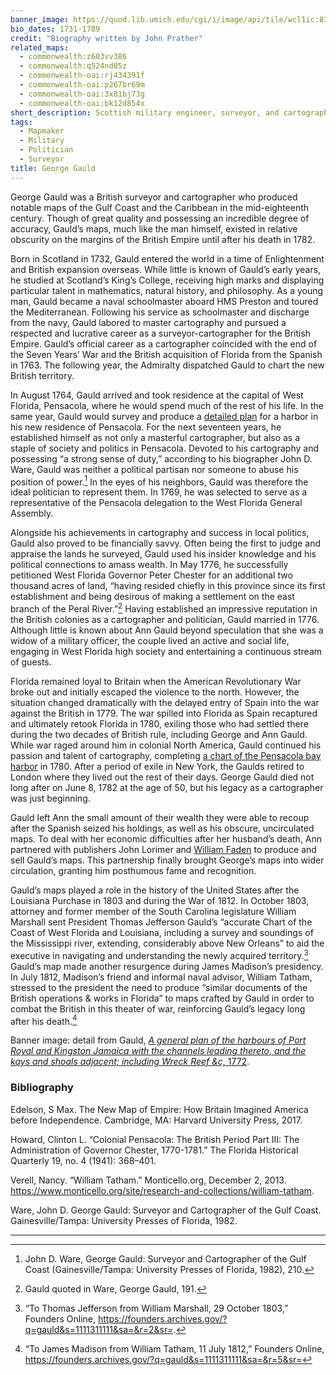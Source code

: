 ```yaml
---
banner_image: https://quod.lib.umich.edu/cgi/i/image/api/tile/wcl1ic:8328:WCL008397/5367,497,7211,3951/full/0/default.jpg
bio_dates: 1731-1789
credit: "Biography written by John Prather"
related_maps:
  - commonwealth:z603vv386
  - commonwealth:q524nd05z
  - commonwealth-oai:rj434391f
  - commonwealth-oai:p267br69m
  - commonwealth-oai:3x81bj73g
  - commonwealth-oai:bk12d854x
short_description: Scottish military engineer, surveyor, and cartographer
tags:
  - Mapmaker
  - Military
  - Politician
  - Surveyor
title: George Gauld
---
```



George Gauld was a British surveyor and cartographer who produced notable maps of the Gulf Coast and the Caribbean in the mid-eighteenth century. Though of great quality and possessing an incredible degree of accuracy, Gauld’s maps, much like the man himself, existed in relative obscurity on the margins of the British Empire until after his death in 1782.

Born in Scotland in 1732, Gauld entered the world in a time of Enlightenment and British expansion overseas. While little is known of Gauld’s early years, he studied at Scotland’s King’s College, receiving high marks and displaying particular talent in mathematics, natural history, and philosophy. As a young man, Gauld became a naval schoolmaster aboard HMS Preston and toured the Mediterranean. Following his service as schoolmaster and discharge from the navy, Gauld labored to master cartography and pursued a respected and lucrative career as a surveyor-cartographer for the British Empire. Gauld’s official career as a cartographer coincided with the end of the Seven Years’ War and the British acquisition of Florida from the Spanish in 1763. The following year, the Admiralty dispatched Gauld to chart the new British territory.

In August 1764, Gauld arrived and took residence at the capital of West Florida, Pensacola, where he would spend much of the rest of his life. In the same year, Gauld would survey and produce a [detailed plan](/maps/commonwealth:q524nd05z) for a harbor in his new residence of Pensacola. For the next seventeen years, he established himself as not only a masterful cartographer, but also as a staple of society and politics in Pensacola. Devoted to his cartography and possessing “a strong sense of duty,” according to his biographer John D. Ware, Gauld was neither a political partisan nor someone to abuse his position of power.[^1] In the eyes of his neighbors, Gauld was therefore the ideal politician to represent them. In 1769, he was selected to serve as a representative of the Pensacola delegation to the West Florida General Assembly.

<InlineMapViewer identifier="commonwealth__q524nd05z" />

Alongside his achievements in cartography and success in local politics, Gauld also proved to be financially savvy. Often being the first to judge and appraise the lands he surveyed, Gauld used his insider knowledge and his political connections to amass wealth. In May 1776, he successfully petitioned West Florida Governor Peter Chester for an additional two thousand acres of land, “having resided chiefly in this province since its first establishment and being desirous of making a settlement on the east branch of the Peral River.”[^2] Having established an impressive reputation in the British colonies as a cartographer and politician, Gauld married in 1776. Although little is known about Ann Gauld beyond speculation that she was a widow of a military officer, the couple lived an active and social life, engaging in West Florida high society and entertaining a continuous stream of guests.

Florida remained loyal to Britain when the American Revolutionary War broke out and initially escaped the violence to the north. However, the situation changed dramatically with the delayed entry of Spain into the war against the British in 1779. The war spilled into Florida as Spain recaptured and ultimately retook Florida in 1780, exiling those who had settled there during the two decades of British rule, including George and Ann Gauld. While war raged around him in colonial North America, Gauld continued his passion and talent of cartography, completing [a chart of the Pensacola bay harbor](/maps/commonwealth:z603vv386) in 1780. After a period of exile in New York, the Gaulds retired to London where they lived out the rest of their days. George Gauld died not long after on June 8, 1782 at the age of 50, but his legacy as a cartographer was just beginning.

Gauld left Ann the small amount of their wealth they were able to recoup after the Spanish seized his holdings, as well as his obscure, uncirculated maps. To deal with her economic difficulties after her husband’s death, Ann partnered with publishers John Lorimer and [William Faden](/people/william-faden) to produce and sell Gauld’s maps. This partnership finally brought George’s maps into wider circulation, granting him posthumous fame and recognition.

Gauld’s maps played a role in the history of the United States after the Louisiana Purchase in 1803 and during the War of 1812. In October 1803, attorney and former member of the South Carolina legislature William Marshall sent President Thomas Jefferson Gauld’s “accurate Chart of the Coast of West Florida and Louisiana, including a survey and soundings of the Mississippi river, extending, considerably above New Orleans” to aid the executive in navigating and understanding the newly acquired territory.[^3] Gauld’s map made another resurgence during James Madison’s presidency. In July 1812, Madison’s friend and informal naval advisor, William Tatham, stressed to the president the need to produce “similar documents of the British operations & works in Florida” to maps crafted by Gauld in order to combat the British in this theater of war, reinforcing Gauld’s legacy long after his death.[^4]

Banner image: detail from Gauld, [_A general plan of the harbours of Port Royal and Kingston Jamaica with the channels leading thereto, and the kays and shoals adjacent; including Wreck Reef &c,_ 1772](/maps/commonwealth-oai:rj434391f).

[^1]: John D. Ware, George Gauld: Surveyor and Cartographer of the Gulf Coast (Gainesville/Tampa: University Presses of Florida, 1982), 210.

[^2]: Gauld quoted in Ware, George Gauld, 191.

[^3]: “To Thomas Jefferson from William Marshall, 29 October 1803,” Founders Online, https://founders.archives.gov/?q=gauld&s=1111311111&sa=&r=2&sr=.

[^4]: “To James Madison from William Tatham, 11 July 1812,” Founders Online, https://founders.archives.gov/?q=gauld&s=1111311111&sa=&r=5&sr=

### Bibliography

Edelson, S Max. The New Map of Empire: How Britain Imagined America before Independence. Cambridge, MA: Harvard University Press, 2017.

Howard, Clinton L. “Colonial Pensacola: The British Period Part III: The Administration of Governor Chester, 1770-1781.” The Florida Historical Quarterly 19, no. 4 (1941): 368–401.

Verell, Nancy. “William Tatham.” Monticello.org, December 2, 2013. https://www.monticello.org/site/research-and-collections/william-tatham.

Ware, John D. George Gauld: Surveyor and Cartographer of the Gulf Coast. Gainesville/Tampa: University Presses of Florida, 1982.

***
